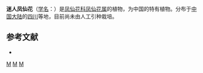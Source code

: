 {{Speciesbox 
| taxon = Impatiens amabilis
| authority = Hook. f.
}}
'''迷人凤仙花'''（[[学名|学名]]：{{lang|la|''Impatiens amabilis''}}）是[[凤仙花科|凤仙花科]][[凤仙花属|凤仙花属]]的植物，为中国的特有植物。分布于[[中国大陆|中国大陆]]的[[四川|四川]]等地，目前尚未由人工引种栽培。

== 参考文献 ==
<div class="references-small">
* {{cite web| url =http://www.bioinfo.cn/db05/KmzwSpecies.php?action=view&id=1934| title =迷人凤仙花| work =《中国高等植物数据库全库》| publisher =中国科学院微生物研究所| author =昆明植物研究所| accessdate =2009-02-22| deadurl =yes| archiveurl =https://web.archive.org/web/20160305043711/http://www.bioinfo.cn/db05/KmzwSpecies.php?action=view&id=1934| archivedate =2016-03-05}}
</div>
{{Taxonbar}}

[[Category:凤仙花属|M]]
[[Category:中國特有植物|M]]
[[Category:四川植物|M]]